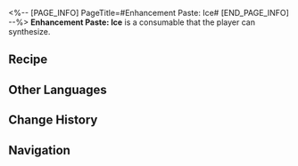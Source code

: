 <%-- [PAGE_INFO]
PageTitle=#Enhancement Paste: Ice#
[END_PAGE_INFO] --%>
{{Consumable Infobox
|id          = 402012
|image       = Item Enhancement Paste- Ice.png
|type        = Attack Consumables
|rarity      = 3
|effect      = Upon use, increases Ice DMG of all allies by 24% for the next battle.
|description = A cream made from a mixture of Path materials and other things.<br />Apply it to the right weapon to boost combat effectiveness.
|effectType  = 
|effectType2 = 
|effectType3 = 
|recipe      = {{cx|Source missing}}
|source1     = [[Omni-Synthesizer]]
|source2     = 
|source3     = 
}}
{{Description|''"Half the effort, double the result."''}}
'''Enhancement Paste: Ice''' is a consumable that the player can synthesize.

==Recipe==
{{Recipe
|type                   = Synthesis
|group                  = Consumable
|Solid Water            = 5
|Core of Ice            = 2
|Tree Bark of Erudition = 2
|sort                   = Solid Water;Core of Ice;Tree Bark of Erudition
}}

==Other Languages==
{{Other Languages
|en   = Enhancement Paste: Ice
|zhs  = 强化膏：冰
|zht  = 強化膏：冰
|ja   = 強化軟膏：氷
|ko   = 강화 연고: 얼음
|es   = Crema potenciadora: Hielo
|fr   = Pâte de renforcement de la glace
|ru   = Паста ледяного усиления
|th   = Enhancement Paste: Ice
|vi   = Kem Cường Hóa: Băng
|de   = Verbesserungspaste: Eis
|id   = Enhancement Paste: Ice
|pt   = Pasta de Aprimoramento: Gelo
}}

==Change History==
{{Change History|1.0}}

==Navigation==
{{Consumable Navbox}}